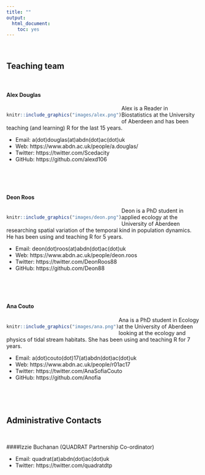 ```yaml
---
title: ""
output: 
  html_document:
    toc: yes
---
```

\  

## Teaching team

\  

#### Alex Douglas
<div style= "float:left;position: relative; top: 5px;">
```r
knitr::include_graphics("images/alex.png")
```
</div>

Alex is a Reader in Biostatistics at the University of Aberdeen and has been teaching (and learning) R for the last 15 years. 

- Email: a(dot)douglas(at)abdn(dot)ac(dot)uk
- Web: https://www.abdn.ac.uk/people/a.douglas/
- Twitter: https://twitter.com/Scedacity
- GitHub: https://github.com/alexd106

\  

\  

#### Deon Roos  
<div style= "float:left;position: relative; top: 5px;">
```r
knitr::include_graphics("images/deon.png")
```
</div>

Deon is a PhD student in applied ecology at the University of Aberdeen researching spatial variation of the temporal kind in population dynamics. He has been using and teaching R for 5 years. 

- Email: deon(dot)roos(at)abdn(dot)ac(dot)uk
- Web: https://www.abdn.ac.uk/people/deon.roos
- Twitter: https://twitter.com/DeonRoos88
- GitHub: https://github.com/Deon88

\  

\  

#### Ana Couto
<div style= "float:left;position: relative; top: 5px;">
```r
knitr::include_graphics("images/ana.png")
```
</div>


Ana is a PhD student in Ecology at the University of Aberdeen looking at the ecology and physics of tidal stream habitats. She has been using and teaching R for 7 years. 

- Email: a(dot)couto(dot)17(at)abdn(dot)ac(dot)uk
- Web: https://www.abdn.ac.uk/people/r01ac17
- Twitter: https://twitter.com/AnaSofiaCouto
- GitHub:  https://github.com/Anofia

\  

\  

## Administrative Contacts  

\  

####Izzie Buchanan (QUADRAT Partnership Co-ordinator)

- Email: quadrat(at)abdn(dot)ac(dot)uk
- Twitter: https://twitter.com/quadratdtp
